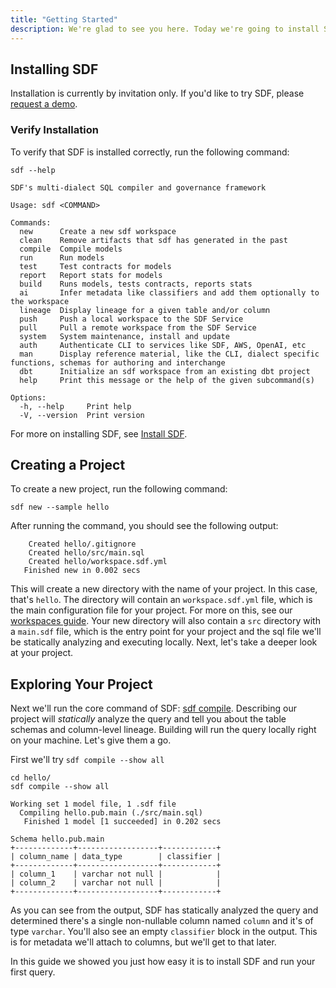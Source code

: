 ```yaml
---
title: "Getting Started"
description: We're glad to see you here. Today we're going to install SDF and create a hello world project. Let's get started.
---
```


## Installing SDF
Installation is currently by invitation only. If you'd like to try SDF, please [request a demo](https://www.sdf.com/inquiries).

### Verify Installation

To verify that SDF is installed correctly, run the following command:

```shell
sdf --help
```

```shell
SDF's multi-dialect SQL compiler and governance framework

Usage: sdf <COMMAND>

Commands:
  new      Create a new sdf workspace
  clean    Remove artifacts that sdf has generated in the past
  compile  Compile models
  run      Run models
  test     Test contracts for models
  report   Report stats for models
  build    Runs models, tests contracts, reports stats
  ai       Infer metadata like classifiers and add them optionally to the workspace
  lineage  Display lineage for a given table and/or column
  push     Push a local workspace to the SDF Service
  pull     Pull a remote workspace from the SDF Service
  system   System maintenance, install and update
  auth     Authenticate CLI to services like SDF, AWS, OpenAI, etc
  man      Display reference material, like the CLI, dialect specific functions, schemas for authoring and interchange
  dbt      Initialize an sdf workspace from an existing dbt project
  help     Print this message or the help of the given subcommand(s)

Options:
  -h, --help     Print help
  -V, --version  Print version

```

For more on installing SDF, see [Install SDF](/guide/install). 

## Creating a Project

To create a new project, run the following command:

```shell
sdf new --sample hello
```
After running the command, you should see the following output: 
 
```shell
    Created hello/.gitignore
    Created hello/src/main.sql
    Created hello/workspace.sdf.yml
   Finished new in 0.002 secs

```

This will create a new directory with the name of your project. In this case, that's `hello`.
The directory will contain an `workspace.sdf.yml` file, which is the main configuration file for your project. For more on this, see our [workspaces guide](/guide/workspaces).
Your new directory will also contain a `src` directory with a `main.sdf` file, which is the entry point for your project and the sql file we'll be statically analyzing and executing locally.
Next, let's take a deeper look at your project.

## Exploring Your Project

Next we'll run the core command of SDF: [sdf compile](/reference/sdf-cli#sdf-compile). 
Describing our project will *statically* analyze the query and tell you about the table schemas and column-level lineage. Building will run the query locally right on your machine.
Let's give them a go.

First we'll try `sdf compile --show all`
  
```shell
cd hello/
sdf compile --show all
```

```shell
Working set 1 model file, 1 .sdf file
  Compiling hello.pub.main (./src/main.sql)
   Finished 1 model [1 succeeded] in 0.202 secs

Schema hello.pub.main
+-------------+------------------+------------+
| column_name | data_type        | classifier |
+-------------+------------------+------------+
| column_1    | varchar not null |            |
| column_2    | varchar not null |            |
+-------------+------------------+------------+

```


As you can see from the output, SDF has statically analyzed the query and determined there's a single non-nullable column named `column` and it's of type `varchar`. 
You'll also see an empty `classifier` block in the output. This is for metadata we'll attach to columns, but we'll get to that later.

In this guide we showed you just how easy it is to install SDF and run your first query.
